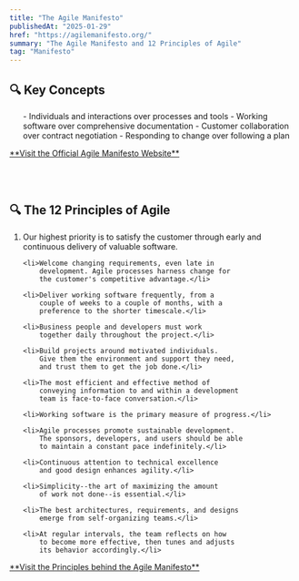 ```yaml
---
title: "The Agile Manifesto"
publishedAt: "2025-01-29"
href: "https://agilemanifesto.org/"
summary: "The Agile Manifesto and 12 Principles of Agile"
tag: "Manifesto"
---
```


## **🔍 Key Concepts**
<ul>
- Individuals and interactions over processes and tools
- Working software over comprehensive documentation
- Customer collaboration over contract negotiation
- Responding to change over following a plan
</ul>

<p>
    <a href="https://agilemanifesto.org/" target="_blank" rel="noopener noreferrer">
    **Visit the Official Agile Manifesto Website**
    </a>
</p>
<br /><br />


## **🔍 The 12 Principles of Agile**
<ol>
    <li>Our highest priority is to satisfy the customer
        through early and continuous delivery
        of valuable software.</li>

    <li>Welcome changing requirements, even late in
        development. Agile processes harness change for
        the customer's competitive advantage.</li>

    <li>Deliver working software frequently, from a
        couple of weeks to a couple of months, with a
        preference to the shorter timescale.</li>

    <li>Business people and developers must work
        together daily throughout the project.</li>

    <li>Build projects around motivated individuals.
        Give them the environment and support they need,
        and trust them to get the job done.</li>

    <li>The most efficient and effective method of
        conveying information to and within a development
        team is face-to-face conversation.</li>

    <li>Working software is the primary measure of progress.</li>

    <li>Agile processes promote sustainable development.
        The sponsors, developers, and users should be able
        to maintain a constant pace indefinitely.</li>

    <li>Continuous attention to technical excellence
        and good design enhances agility.</li>

    <li>Simplicity--the art of maximizing the amount
        of work not done--is essential.</li>

    <li>The best architectures, requirements, and designs
        emerge from self-organizing teams.</li>

    <li>At regular intervals, the team reflects on how
        to become more effective, then tunes and adjusts
        its behavior accordingly.</li>
</ol>

<p>
    <a href="https://agilemanifesto.org/principles.html" target="_blank" rel="noopener noreferrer">
    **Visit the Principles behind the Agile Manifesto**
    </a>
</p>